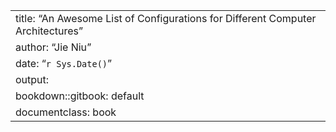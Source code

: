 --- 
title: "An Awesome List of Configurations for Different Computer Architectures"
author: "Jie Niu"
date: "`r Sys.Date()`"
output:
  bookdown::gitbook: default
documentclass: book
---